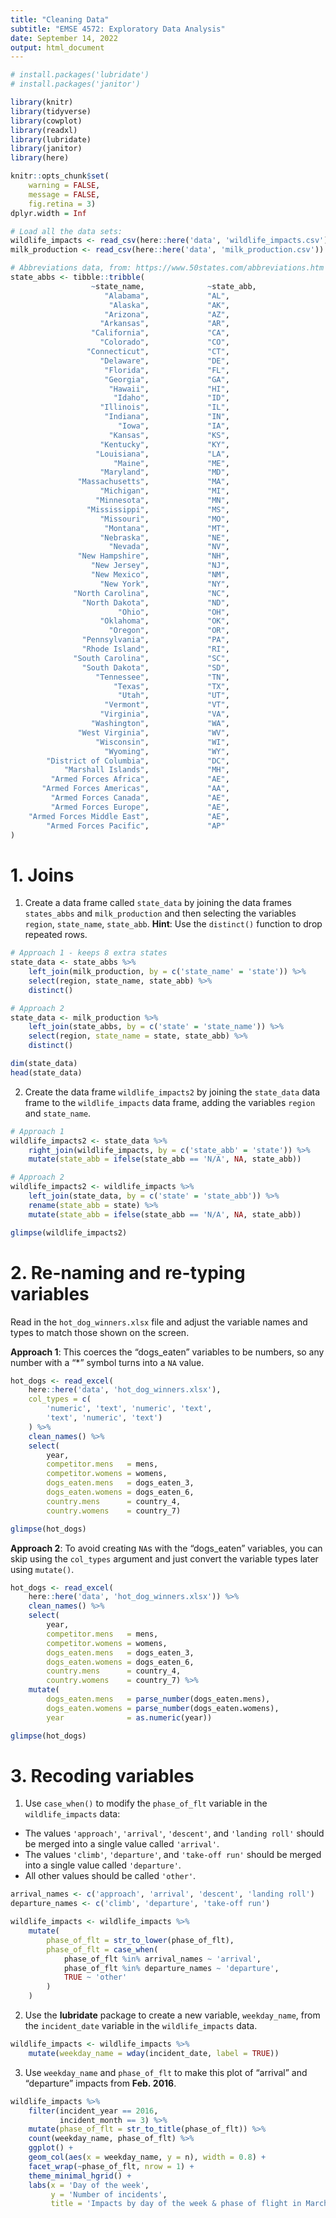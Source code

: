 ```yaml
---
title: "Cleaning Data"
subtitle: "EMSE 4572: Exploratory Data Analysis"
date: September 14, 2022
output: html_document
---
```


```r
# install.packages('lubridate')
# install.packages('janitor')

library(knitr)
library(tidyverse)
library(cowplot)
library(readxl)
library(lubridate)
library(janitor)
library(here)

knitr::opts_chunk$set(
    warning = FALSE,
    message = FALSE,
    fig.retina = 3)
dplyr.width = Inf

# Load all the data sets:
wildlife_impacts <- read_csv(here::here('data', 'wildlife_impacts.csv'))
milk_production <- read_csv(here::here('data', 'milk_production.csv'))

# Abbreviations data, from: https://www.50states.com/abbreviations.htm
state_abbs <- tibble::tribble(
                  ~state_name,              ~state_abb,
                     "Alabama",             "AL",
                      "Alaska",             "AK",
                     "Arizona",             "AZ",
                    "Arkansas",             "AR",
                  "California",             "CA",
                    "Colorado",             "CO",
                 "Connecticut",             "CT",
                    "Delaware",             "DE",
                     "Florida",             "FL",
                     "Georgia",             "GA",
                      "Hawaii",             "HI",
                       "Idaho",             "ID",
                    "Illinois",             "IL",
                     "Indiana",             "IN",
                        "Iowa",             "IA",
                      "Kansas",             "KS",
                    "Kentucky",             "KY",
                   "Louisiana",             "LA",
                       "Maine",             "ME",
                    "Maryland",             "MD",
               "Massachusetts",             "MA",
                    "Michigan",             "MI",
                   "Minnesota",             "MN",
                 "Mississippi",             "MS",
                    "Missouri",             "MO",
                     "Montana",             "MT",
                    "Nebraska",             "NE",
                      "Nevada",             "NV",
               "New Hampshire",             "NH",
                  "New Jersey",             "NJ",
                  "New Mexico",             "NM",
                    "New York",             "NY",
              "North Carolina",             "NC",
                "North Dakota",             "ND",
                        "Ohio",             "OH",
                    "Oklahoma",             "OK",
                      "Oregon",             "OR",
                "Pennsylvania",             "PA",
                "Rhode Island",             "RI",
              "South Carolina",             "SC",
                "South Dakota",             "SD",
                   "Tennessee",             "TN",
                       "Texas",             "TX",
                        "Utah",             "UT",
                     "Vermont",             "VT",
                    "Virginia",             "VA",
                  "Washington",             "WA",
               "West Virginia",             "WV",
                   "Wisconsin",             "WI",
                     "Wyoming",             "WY",
        "District of Columbia",             "DC",
            "Marshall Islands",             "MH",
         "Armed Forces Africa",             "AE",
       "Armed Forces Americas",             "AA",
         "Armed Forces Canada",             "AE",
         "Armed Forces Europe",             "AE",
    "Armed Forces Middle East",             "AE",
        "Armed Forces Pacific",             "AP"
)
```

# 1. Joins

1) Create a data frame called `state_data` by joining the data frames `states_abbs` and `milk_production` and then selecting the variables `region`, `state_name`, `state_abb`. **Hint**: Use the `distinct()` function to drop repeated rows.

```r
# Approach 1 - keeps 8 extra states
state_data <- state_abbs %>%
    left_join(milk_production, by = c('state_name' = 'state')) %>%
    select(region, state_name, state_abb) %>%
    distinct()

# Approach 2
state_data <- milk_production %>%
    left_join(state_abbs, by = c('state' = 'state_name')) %>%
    select(region, state_name = state, state_abb) %>%
    distinct()

dim(state_data)
head(state_data)
```

2) Create the data frame `wildlife_impacts2` by joining the `state_data` data frame to the `wildlife_impacts` data frame, adding the variables `region` and `state_name`.

```r
# Approach 1
wildlife_impacts2 <- state_data %>%
    right_join(wildlife_impacts, by = c('state_abb' = 'state')) %>%
    mutate(state_abb = ifelse(state_abb == 'N/A', NA, state_abb))

# Approach 2
wildlife_impacts2 <- wildlife_impacts %>%
    left_join(state_data, by = c('state' = 'state_abb')) %>%
    rename(state_abb = state) %>%
    mutate(state_abb = ifelse(state_abb == 'N/A', NA, state_abb))

glimpse(wildlife_impacts2)
```

# 2. Re-naming and re-typing variables

Read in the `hot_dog_winners.xlsx` file and adjust the variable names and types to match those shown on the screen.

**Approach 1**: This coerces the "dogs_eaten" variables to be numbers, so any number with a "*" symbol turns into a `NA` value.

```r
hot_dogs <- read_excel(
    here::here('data', 'hot_dog_winners.xlsx'),
    col_types = c(
        'numeric', 'text', 'numeric', 'text',
        'text', 'numeric', 'text')
    ) %>%
    clean_names() %>%
    select(
        year,
        competitor.mens   = mens,
        competitor.womens = womens,
        dogs_eaten.mens   = dogs_eaten_3,
        dogs_eaten.womens = dogs_eaten_6,
        country.mens      = country_4,
        country.womens    = country_7)

glimpse(hot_dogs)
```

**Approach 2**: To avoid creating `NA`s with the "dogs_eaten" variables, you can skip using the `col_types` argument and just convert the variable types later using `mutate()`.
```r
hot_dogs <- read_excel(
    here::here('data', 'hot_dog_winners.xlsx')) %>%
    clean_names() %>%
    select(
        year,
        competitor.mens   = mens,
        competitor.womens = womens,
        dogs_eaten.mens   = dogs_eaten_3,
        dogs_eaten.womens = dogs_eaten_6,
        country.mens      = country_4,
        country.womens    = country_7) %>%
    mutate(
        dogs_eaten.mens   = parse_number(dogs_eaten.mens),
        dogs_eaten.womens = parse_number(dogs_eaten.womens),
        year              = as.numeric(year))

glimpse(hot_dogs)
```

# 3. Recoding variables

1) Use `case_when()` to modify the `phase_of_flt` variable in the `wildlife_impacts` data:

- The values `'approach'`, `'arrival'`, `'descent'`, and `'landing roll'` should be merged into a single value called `'arrival'`.
- The values `'climb'`, `'departure'`,  and `'take-off run'` should be merged into a single value called `'departure'`.
- All other values should be called `'other'`.

```r
arrival_names <- c('approach', 'arrival', 'descent', 'landing roll')
departure_names <- c('climb', 'departure', 'take-off run')

wildlife_impacts <- wildlife_impacts %>%
    mutate(
        phase_of_flt = str_to_lower(phase_of_flt),
        phase_of_flt = case_when(
            phase_of_flt %in% arrival_names ~ 'arrival',
            phase_of_flt %in% departure_names ~ 'departure',
            TRUE ~ 'other'
        )
    )
```

2) Use the **lubridate** package to create a new variable, `weekday_name`, from the `incident_date` variable in the `wildlife_impacts` data.

```r
wildlife_impacts <- wildlife_impacts %>%
    mutate(weekday_name = wday(incident_date, label = TRUE))
```

3) Use `weekday_name` and `phase_of_flt` to make this plot of "arrival" and "departure" impacts from **Feb. 2016**.

```r
wildlife_impacts %>%
    filter(incident_year == 2016,
           incident_month == 3) %>%
    mutate(phase_of_flt = str_to_title(phase_of_flt)) %>%
    count(weekday_name, phase_of_flt) %>%
    ggplot() +
    geom_col(aes(x = weekday_name, y = n), width = 0.8) +
    facet_wrap(~phase_of_flt, nrow = 1) +
    theme_minimal_hgrid() +
    labs(x = 'Day of the week',
         y = 'Number of incidents',
         title = 'Impacts by day of the week & phase of flight in March, 2016')
```
